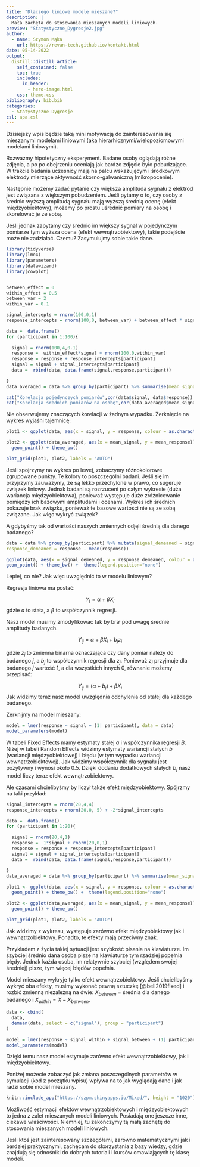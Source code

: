 ```yaml
---
title: "Dlaczego liniowe modele mieszane?"
description: |
  Mała zachęta do stosowania mieszanych modeli liniowych.
preview: "Statystyczne_Dygresje2.jpg"
author:
  - name: Szymon Mąka
    url: https://revan-tech.github.io/kontakt.html
date: 05-14-2022
output:
  distill::distill_article:
    self_contained: false
    toc: true
    includes:
      in_header:
        - hero-image.html
    css: theme.css  
bibliography: bib.bib
categories: 
  - Statystyczne Dygresje
csl: apa.csl
---
```



Dzisiejszy wpis będzie taką mini motywacją do zainteresowania się mieszanymi modelami liniowymi (aka hierarhicznymi/wielopoziomowymi modelami liniowymi). 

Rozważmy hipotetyczny eksperyment. Badane osoby oglądają różne zdjęcia, a po po obejrzeniu oceniają jak bardzo zdjęcie było pobudzające. W trakcie badania uczesnicy mają na palcu wskazującym i środkowym elektrody mierzące aktywność skórno-galwaniczną (mikropocenie). 

Następnie możemy zadać pytanie czy większa amplituda sygnału z elektrod jest związana z większym pobudzeniem. Jeśli pytamy o to, czy osoby z średnio wyższą amplitudą sygnału mają wyższą średnią ocenę (efekt międzyobiektowy), możemy po prostu uśrednić pomiary na osobę i skorelować je ze sobą. 

Jeśli jednak zapytamy czy średnio im większy sygnał w pojedynczym pomiarze tym wyższa ocena (efekt wewnątrzobiektowy), takie podejście może nie zadziałać. Czemu? Zasymulujmy sobie takie dane. 


```r
library(tidyverse)
library(lme4)
library(parameters)
library(datawizard)
library(cowplot)


between_effect = 0
within_effect = 0.5
between_var = 2
within_var = 0.1

signal_intercepts = rnorm(100,0,1) 
response_intercepts = rnorm(100,0, between_var) + between_effect * signal_intercepts

data =  data.frame()
for (participant in 1:100){
  
  signal = rnorm(100,4,0.1)  
  response =  within_effect*signal + rnorm(100,0,within_var)
  response = response + response_intercepts[participant]
  signal = signal + signal_intercepts[participant]
  data =  rbind(data, data.frame(signal,response,participant))
  
}
data_averaged = data %>% group_by(participant) %>% summarise(mean_signal = mean(signal), mean_response = mean(response))

cat("Korelacja pojedynczych pomiarów",cor(data$signal, data$response))
cat("Korelacja średnich pomiarów na osobę",cor(data_averaged$mean_signal, data_averaged$mean_response))

```
Nie obserwujemy znaczących korelacji w żadnym wypadku. Zerknięcie na wykres wyjaśni tajemnicę:

```r
plot1 <- ggplot(data, aes(x = signal, y = response, colour = as.character(participant))) + geom_point() + theme_bw() +  theme(legend.position="none")

plot2 <- ggplot(data_averaged, aes(x = mean_signal, y = mean_response)) +
  geom_point() + theme_bw()

plot_grid(plot1, plot2, labels = "AUTO")
```

Jeśli spojrzymy na wykres po lewej, zobaczymy różnokolorowe zgrupowane punkty. Te kolory to poszczególni badani. Jeśli się im przyjrzymy zauważymy, że są lekko przechylone w prawo, co sugeruje związek liniowy. Jednak badani są rozrzuceni po całym wykresie (duża wariancja międzyobiektowa), ponieważ występuje duże zróżnicowanie pomiędzy ich bazowymi amplitudami i ocenami. Wykres ich średnich pokazuje brak związku, ponieważ te bazowe wartości nie są ze sobą związane. Jak więc wykryć związek?

A gdybyśmy tak od wartości naszych zmiennych odjęli średnią dla danego badanego?

```r
data = data %>% group_by(participant) %>% mutate(signal_demeaned = signal - mean(signal), 
response_demeaned = response - mean(response))

ggplot(data, aes(x = signal_demeaned, y = response_demeaned, colour = as.character(participant))) +
geom_point() + theme_bw() +  theme(legend.position="none")
```

Lepiej, co nie? Jak więc uwzględnić to w modelu liniowym?

Regresja liniowa ma postać:

$$ Y_i = \alpha + \beta X_i$$
gdzie $a$ to stała, a $\beta$ to współczynnik regresji. 

Nasz model musimy zmodyfikować tak by brał pod uwagę średnie amplitudy badanych. 

$$ Y_{ij} = \alpha + \beta X_i + b_j z_i$$

gdzie $z_j$ to zmienna binarna oznaczająca czy dany pomiar należy do badanego $j$, a $b_j$ to współczynnik regresji dla $z_j$. Ponieważ $z_i$ przyjmuje dla badanego $j$ wartość 1, a dla wszystkich innych 0, równanie możemy przepisać:

$$ Y_{ij} = (\alpha +b_j) + \beta X_i$$
Jak widzimy teraz nasz model uwzględnia odchylenia od stałej dla każdego badanego. 

Zerknijmy na model mieszany: 


```r
model = lmer(response ~ signal + (1| participant), data = data)
model_parameters(model)
```

W tabeli Fixed Effects mamy estymaty stałej $a$ i współczynnika regresji $B$. Niżej w tabeli Random Effects widzimy estymaty wariancji stałych $b$ (wariancji międzyobiektowej) i błędu (w tym wypadku wariancji wewnątrzobiektowej). Jak widzimy współczynnik dla sygnału jest pozytywny i wynosi około 0.5. Dzięki dodaniu dodatkowych stałych $b_j$ nasz model liczy teraz efekt wewnątrzobiektowy.

Ale czasami chcielibyśmy by liczył także efekt międzyobiektowy. Spójrzmy na taki przykład: 

```r


signal_intercepts = rnorm(20,4,4) 
response_intercepts = rnorm(20,0, 5) + -2*signal_intercepts

data =  data.frame()
for (participant in 1:20){
  
  signal = rnorm(20,4,1)  
  response =  1*signal + rnorm(20,0,1)
  response = response + response_intercepts[participant]
  signal = signal + signal_intercepts[participant]
  data =  rbind(data, data.frame(signal,response,participant))
  
}
data_averaged = data %>% group_by(participant) %>% summarise(mean_signal = mean(signal), mean_response = mean(response))

```

```r
plot1 <- ggplot(data, aes(x = signal, y = response, colour = as.character(participant))) +
  geom_point() + theme_bw() +  theme(legend.position="none")

plot2 <- ggplot(data_averaged, aes(x = mean_signal, y = mean_response)) +
  geom_point() + theme_bw()

plot_grid(plot1, plot2, labels = "AUTO")
```


Jak widzimy z wykresu, występuje zarówno efekt międzyobiektowy jak i wewnątrzobiektowy. Ponadto, te efekty mają przeciwny znak. 

Przykładem z życia takiej sytuacji jest szybkość pisania na klawiaturze. Im szybciej średnio dana osoba pisze na klawiaturze tym rzadziej popełnia błędy. Jednak każda osoba, im relatywnie szybciej (względem swojej średniej) pisze, tym więcej błędów popełnia. 

Model mieszany wykryje tylko efekt wewnątrzobiektowy. Jeśli chcielibyśmy wykryć oba efekty, musimy wykonać pewną sztuczkę [@bell2019fixed] i rozbić zmienną niezależną na dwie: $X_{between}$ = średnia dla danego badanego i $X_{within} = X - X_{between}$. 

```r
data <- cbind(
  data,
  demean(data, select = c("signal"), group = "participant")
)

model = lmer(response ~ signal_within + signal_between + (1| participant), data = data)
model_parameters(model)
```

Dzięki temu nasz model estymuje zarówno efekt wewnątrzobiektowy, jak i międzyobiektowy. 

Poniżej możecie zobaczyć jak zmiana poszczególnych parametrów w symulacji (kod z początku wpisu) wpływa na to jak wyglądają dane i jak radzi sobie model mieszany. 

```r
knitr::include_app("https://szpm.shinyapps.io/Mixed/", height = "1020")
```

Możliwość estymacji efektów wewnątrzobiektowych i międzyobiektowych to jedna z zalet mieszanych modeli liniowych. Posiadają one jeszcze inne, ciekawe właściwości. Niemniej, tu zakończymy tą małą zachętę do stosowania mieszanych modeli liniowych. 


Jeśli ktoś jest zainteresowany szczegółami, zarówno matematycznymi jak i bardziej praktycznymi, zachęcam do skorzystania z bazy wiedzy, gdzie znajdują się odnośniki do dobrych tutoriali i kursów omawiających tę klasę modeli. 

